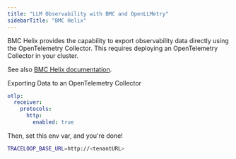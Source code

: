 ```yaml
---
title: "LLM Observability with BMC and OpenLLMetry"
sidebarTitle: "BMC Helix"
---
```


BMC Helix provides the capability to export observability data directly using the OpenTelemetry Collector. This requires deploying an OpenTelemetry Collector in your cluster.

See also [BMC Helix documentation](https://docs.bmc.com/xwiki/bin/view/IT-Operations-Management/Operations-Management/BMC-Helix-AIOps/aiops244/Administering/Enabling-BMC-Helix-applications-to-collect-service-traces-from-OpenTelemetry/).

Exporting Data to an OpenTelemetry Collector


```yaml
otlp:
  receiver:
    protocols:
      http:
        enabled: true
```

Then, set this env var, and you're done!

```bash
TRACELOOP_BASE_URL=http://<tenantURL>
```
